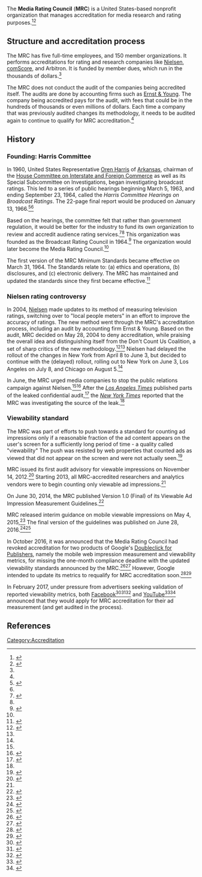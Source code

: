 The '''Media Rating Council''' ('''MRC''') is a United States-based nonprofit organization that manages accreditation for media research and rating purposes.<ref name=wsj-most-powerful>{{cite web|url = https://blogs.wsj.com/cmo/2015/03/05/the-most-powerful-player-in-media-youve-never-heard-of/|title = The Most Powerful Player in Media You’ve Never Heard Of|last = Shields|first = Mike|date = March 5, 2015|publisher = ''[[Wall Street Journal]]''}}</ref><ref>{{Cite news|url=http://adage.com/article/digital/mrc-100-standard-digital-ads/309891/|title=Ad Industry Group May Consider Tougher 100% Standard for Digital Ad Viewability|date = July 24, 2017|publisher=AdverisingAge|language=en|last = Neff|first = Jack}}</ref>

== Structure and accreditation process ==

The MRC has five full-time employees, and 150 member organizations. It performs accreditations for rating and research companies like [[Nielsen Corporation|Nielsen]], [[comScore]], and Arbitron. It is funded by member dues, which run in the thousands of dollars.<ref name=wsj-most-powerful/>

The MRC does not conduct the audit of the companies being accredited itself. The audits are done by accounting firms such as [[Ernst & Young]]. The company being accredited pays for the audit, with fees that could be in the hundreds of thousands or even millions of dollars. Each time a company that was previously audited changes its methodology, it needs to be audited again to continue to qualify for MRC accreditation.<ref name=wsj-most-powerful/>

== History ==

=== Founding: Harris Committee ===

In 1960, United States Representative [[Oren Harris]] of [[Arkansas]], chairman of the [[House Committee on Interstate and Foreign Commerce]] as well as its Special Subcommittee on Investigations, began investigating broadcast ratings. This led to a series of public hearings beginning March 5, 1963, and ending September 23, 1964, called the ''Harris Committee Hearings on Broadcast Ratings''. The 22-page final report would be produced on January 13, 1966.<ref>{{cite book|last1=Beville|first1=Hugh Malcolm|title=Audience Ratings: Radio, Television, and Cable|date=1988|publisher=Psychology Press|isbn=9780805801743|url=https://books.google.com/books?id=sALywz73eB4C|language=en}}</ref>{{rp|244}}<ref name=wsj-most-powerful/>

Based on the hearings, the committee felt that rather than government regulation, it would be better for the industry to fund its own organization to review and accredit audience rating services.<ref name=history>{{Cite web|url=http://mediaratingcouncil.org/History.htm|title=History|website=mediaratingcouncil.org|access-date=2017-07-26}}</ref><ref name=wsj-most-powerful/> This organization was founded as the Broadcast Rating Council in 1964.<ref name=nyt-audit-leak>{{cite web|url = http://www.nytimes.com/2004/06/16/business/media-business-advertising-industry-group-wants-know-who-leaked-details-audit.html|title = THE MEDIA BUSINESS: ADVERTISING; An industry group wants to know who leaked the details of an audit criticizing Nielsen's changes.|last = Elliott|first = Stuart|date = June 16, 2004|publisher = ''[[New York Times]]''}}</ref> The organization would later become the Media Rating Council.<ref name=history/>

The first version of the MRC Minimum Standards became effective on March 31, 1964. The Standards relate to: (a) ethics and operations, (b) disclosures, and (c) electronic delivery. The MRC has maintained and updated the standards since they first became effective.<ref name=mrc-min-standards>{{cite web|url = http://mediaratingcouncil.org/MRC%20Standards.htm|title = MRC Minimum Standards for Media Rating Research|publisher = Media Rating Council|accessdate = July 26, 2017}}</ref>

=== Nielsen rating controversy ===

In 2004, [[Nielsen Corporation|Nielsen]] made updates to its method of measuring television ratings, switching over to "local people meters" in an effort to improve the accuracy of ratings. The new method went through the MRC's accreditation process, including an audit by accounting firm Ernst & Young. Based on the audit, MRC decided on May 28, 2004 to deny accreditation, while praising the overall idea and distinguishing itself from the Don't Count Us Coalition, a set of sharp critics of the new methodology.<ref>{{cite web|url = http://www.nytimes.com/2004/05/29/business/nielsen-media-s-revised-ratings-system-is-denied-accreditation-by-industry-group.html|title = Nielsen Media's Revised Ratings System Is Denied Accreditation by Industry Group|last = Elliott|first = Stuart|date = May 29, 2004|publisher = ''[[New York Times]]''}}</ref><ref name=nyt-audit-leak/> Nielsen had delayed the rollout of the changes in New York from April 8 to June 3, but decided to continue with the (delayed) rollout, rolling out to New York on June 3, Los Angeles on July 8, and Chicago on August 5.<ref name=nyt-audit-leak/>

In June, the MRC urged media companies to stop the public relations campaign against Nielsen.<ref name=nyt-audit-leak/><ref name=lat-please-dont-diss-nielsen>{{cite web|url = http://articles.latimes.com/2004/jun/09/business/fi-nielsen9|title = Anti-Nielsen Advertising Is Opposed. TV industry group says some efforts to block ratings system changes could backfire.|last = James|first = Meg|date = June 9, 2004|publisher = ''[[Los Angeles Times]]''}}</ref> After the ''[[Los Angeles Times]]'' published parts of the leaked confidential audit,<ref name=lat-audit-leak>{{cite web|url = http://articles.latimes.com/2004/jun/15/business/fi-nielsen15|title = Nielsen Meters Faulted in Audit. Ernst & Young finds flaws in the use of a new electronic system to measure TV viewing.|last = Bates|first = James|date = June 15, 2004|publisher = ''[[Los Angeles Times]]''}}</ref> the ''[[New York Times]]'' reported that the MRC was investigating the source of the leak.<ref name=nyt-audit-leak/>

=== Viewability standard ===
{{further|Viewable Impression}}
The MRC was part of efforts to push towards a standard for counting ad impressions only if a reasonable fraction of the ad content appears on the user's screen for a sufficiently long period of time  - a quality called "viewability"  The push was resisted by web properties that counted ads as viewed that did not appear on the screen and were not actually seen.<ref name=adweek-viewable>{{cite web|url = http://www.adweek.com/digital/advertisers-ready-make-impression-145801/|title = Advertisers Ready to Make an Impression. Web ad business finally moves to a new measurement standard, but it could get messy|last = Warzel|first = Charlie|date = December 11, 2012|publisher = Adweek}}</ref>

MRC issued its first audit advisory for viewable impressions on November 14, 2012.<ref>{{cite web|url = http://mediaratingcouncil.org/VIEWABLE%20IMPRESSION%20ADVISORY%20November%2014,%202012.pdf|title = Viewable Impression Advisory|date = November 14, 2012|accessdate = July 26, 2017|publisher = Media Rating Council}}</ref> Starting 2013, all MRC-accredited researchers and analytics vendors were to begin counting only viewable ad impressions.<ref name=adweek-viewable/>

On June 30, 2014, the MRC published Version 1.0 (Final) of its Viewable Ad Impression Measurement Guidelines.<ref>{{cite web|url = http://mediaratingcouncil.org/063014%20Viewable%20Ad%20Impression%20Guideline_Final.pdf|title = MRC Viewable Ad Impression Measurement Guidelines. Prepared in collaboration with IAB Emerging Innovations Task Force|date = June 30, 2014|accessdate = July 24, 2017|publisher = Media Rating Council}}</ref>

MRC released interim guidance on mobile viewable impressions on May 4, 2015,<ref>{{cite web|url = http://mediaratingcouncil.org/050415_Mobile%20Viewability%20Interim%20Guidance_final.pdf|title = MRC Interim Guidance on Mobile Viewable Impression Measurement|date = May 4, 2015|accessdate = July 26, 2017|publisher = Media Rating Council}}</ref> The final version of the guidelines was published on June 28, 2016.<ref>{{cite web|url = http://mediaratingcouncil.org/062816%20Mobile%20Viewable%20Guidelines%20Final.pdf|title = MRC Mobile Viewable Ad Impression Measurement Guidelines|accessdate = July 26, 2017|date = June 28, 2016|publisher = Media Rating Council}}</ref><ref>{{cite web|url = https://www.iab.com/guidelines/mrc-issues-guidelines-measuring-viewable-impressions-mobile-web-mobile-app-environments/|title = MRC Issues Guidelines For Measuring Viewable Impressions In Mobile Web And Mobile In-App Environments|date = June 28, 2016|accessdate = July 26, 2017|publisher = Interactive Advertising Bureau}}</ref>

In October 2016, it was announced that the Media Rating Council had revoked accreditation for two products of Google's [[Doubleclick for Publishers]], namely the mobile web impression measurement and viewability metrics, for missing the one-month compliance deadline with the updated viewability standards announced by the MRC.<ref>{{cite web|url = http://www.businessinsider.com/google-doubleclick-suspended-from-media-rating-council-accreditation-2016-10|title = Two of Google's metrics have been suspended from a key accreditation service used to measure ads|last = O'Reilly|first = Lara|date = October 12, 2016|accessdate = July 29, 2017|publisher = ''[[Business Insider]]''}}</ref><ref>{{cite web|url = http://mashable.com/2016/10/13/google-ad-metrics/#nNtz_SNB_iqK|title = Two Google publisher metrics suspended over missed deadline|last = Kulp|first = Patrick|date = October 13, 2016|accessdate = July 29, 2017|publisher = ''[[Mashable]]''}}</ref> However, Google intended to update its metrics to requalify for MRC accreditation soon.<ref>{{cite web|url = http://www.adweek.com/digital/google-rolling-out-new-technology-publishers-count-mobile-viewability-174023/|title = Google Is Rolling Out New Technology for Publishers to Count Mobile Viewability. As a result of its accreditation being suspended|last = Johnson|first = Lauren|date = October 13, 2016|accessdate = July 29, 2017|publisher = [[Adweek]]}}</ref><ref>{{cite web|url = https://www.mediapost.com/publications/article/286807/google-to-regain-mrc-accreditation-for-doubleclick.html|title = Google To Regain MRC Accreditation For DoubleClick For Publishers Mobile Impressions|last = Sullivan|first = Laurie|date = October 13, 2016|accessdate = July 29, 2017}}</ref>

In February 2017, under pressure from advertisers seeking validation of reported viewability metrics, both [[Facebook]]<ref>{{cite web|url = https://adexchanger.com/platforms/facebook-slowly-embraces-mrc-agrees-independent-audit/|title = Facebook Slowly Embraces MRC, Agrees To Independent Audit|last = Schiff|first = Allison|date = February 10, 2017|accessdate = July 29, 2017|publisher = AdExchanger}}</ref><ref>{{cite web|url = https://www.wsj.com/articles/facebook-agrees-to-audit-of-its-metrics-following-data-controversy-1486735200|title = Facebook Slowly Embraces MRC, Agrees To Independent Audit|last = Shields|first = Mike|date = February 10, 2017|accessdate = July 29, 2017|publisher = ''[[Wall Street Journal]]''}}</ref><ref>{{cite web|url = https://www.wsj.com/articles/facebook-agrees-to-audit-of-its-metrics-following-data-controversy-1486735200|title = Facebook has agreed to be independently audited after overstating its ad metrics|last = Heath|first = Alex|date = February 10, 2017|accessdate = July 29, 2017}}</ref> and [[YouTube]]<ref>{{cite web|url = http://marketingland.com/google-youtube-mrc-audit-video-viewability-207223|title = Google’s YouTube to undergo MRC audits for video viewability measurement. The audits encompass all aspects of YouTube's third-party measurement integrations with MOAT, DoubleVerify and Integral Ad Science.|date = February 21, 2017|accessdate = July 29, 2017|publisher = MarketingLand}}</ref><ref>{{cite web|url = https://www.wsj.com/articles/google-agrees-to-youtube-metrics-audit-to-ease-advertisers-concerns-1487678403|title = Google Agrees to YouTube Metrics Audit to Ease Advertisers’ Concerns. Third party data collection partnerships will be vetted to boost marketers’ confidence in ad viewing measurements agreed to get audited by the MRC.|last = Shields|first = Mike|date = February 21, 2017|accessdate = July 29, 2017|publisher = ''[[Wall Street Journal]]''}}</ref> announced that they would apply for MRC accreditation for their ad measurement (and get audited in the process).

== References ==

{{reflist|30em}}

[[Category:Accreditation]]

